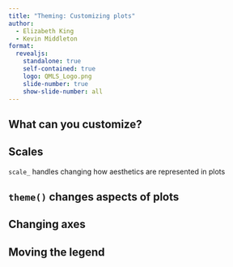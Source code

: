 ```yaml
---
title: "Theming: Customizing plots"
author:
  - Elizabeth King
  - Kevin Middleton
format:
  revealjs:
    standalone: true
    self-contained: true
    logo: QMLS_Logo.png
    slide-number: true
    show-slide-number: all
---
```


## What can you customize?

## Scales

`scale_` handles changing how aesthetics are represented in plots

## `theme()` changes aspects of plots

## Changing axes

## Moving the legend
